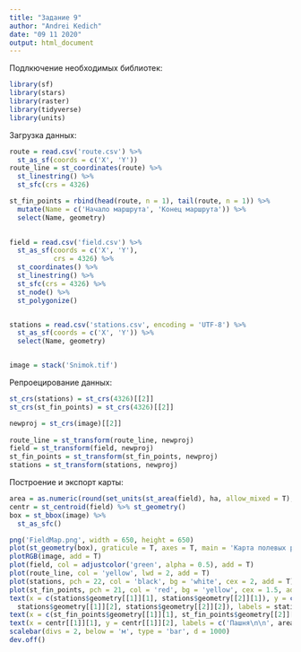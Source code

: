 ```yaml
---
title: "Задание 9"
author: "Andrei Kedich"
date: "09 11 2020"
output: html_document
---
```

Подлкючение необходимых библиотек:
```r
library(sf)
library(stars)
library(raster)
library(tidyverse)
library(units)
```

Загрузка данных:
```r
route = read.csv('route.csv') %>% 
  st_as_sf(coords = c('X', 'Y'))
route_line = st_coordinates(route) %>% 
  st_linestring() %>% 
  st_sfc(crs = 4326)

st_fin_points = rbind(head(route, n = 1), tail(route, n = 1)) %>% 
  mutate(Name = c('Начало маршрута', 'Конец маршрута')) %>% 
  select(Name, geometry)
  

field = read.csv('field.csv') %>% 
  st_as_sf(coords = c('X', 'Y'),
           crs = 4326) %>% 
  st_coordinates() %>% 
  st_linestring() %>% 
  st_sfc(crs = 4326) %>% 
  st_node() %>% 
  st_polygonize() 


stations = read.csv('stations.csv', encoding = 'UTF-8') %>% 
  st_as_sf(coords = c('X', 'Y')) %>% 
  select(Name, geometry)


image = stack('Snimok.tif')


```
Репроецирование данных:
```r
st_crs(stations) = st_crs(4326)[[2]]
st_crs(st_fin_points) = st_crs(4326)[[2]]

newproj = st_crs(image)[[2]] 
              
route_line = st_transform(route_line, newproj)
field = st_transform(field, newproj)
st_fin_points = st_transform(st_fin_points, newproj)
stations = st_transform(stations, newproj)
```

Построение и экспорт карты:
```r
area = as.numeric(round(set_units(st_area(field), ha, allow_mixed = T), 1))
centr = st_centroid(field) %>% st_geometry()
box = st_bbox(image) %>% 
  st_as_sfc()

png('FieldMap.png', width = 650, height = 650)
plot(st_geometry(box), graticule = T, axes = T, main = 'Карта полевых работ')
plotRGB(image, add = T)
plot(field, col = adjustcolor('green', alpha = 0.5), add = T)
plot(route_line, col = 'yellow', lwd = 2, add = T)
plot(stations, pch = 22, col = 'black', bg = 'white', cex = 2, add = T)
plot(st_fin_points, pch = 21, col = 'red', bg = 'yellow', cex = 1.5, add = T)
text(x = c(stations$geometry[[1]][1], stations$geometry[[2]][1]), y = c(
  stations$geometry[[1]][2], stations$geometry[[2]][2]), labels = stations$Name, pos = 1, col = 'white')
text(x = c(st_fin_points$geometry[[1]][1], st_fin_points$geometry[[2]][1]), y = c(st_fin_points$geometry[[1]][2], st_fin_points$geometry[[2]][2]), labels = st_fin_points$Name, col = 'white', cex = 0.8, pos = 4)
text(x = centr[[1]][1], y = centr[[1]][2], labels = c('Пашня\n\n', area,'\n\nга'), cex = 0.9)
scalebar(divs = 2, below = 'м', type = 'bar', d = 1000)
dev.off()
```


